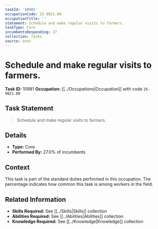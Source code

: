 ```yaml
---
taskId: '10981'
occupationCode: 25-9021.00
occupationTitle: ''
statement: Schedule and make regular visits to farmers.
taskType: Core
incumbentsResponding: 27
collection: Tasks
source: onet
---
```

# Schedule and make regular visits to farmers.

**Task ID:** 10981
**Occupation:** [[../Occupations|Occupation]] with code `25-9021.00`

## Task Statement

> Schedule and make regular visits to farmers.

## Details

- **Type:** Core
- **Performed By:** 27.0% of incumbents

## Context

This task is part of the standard duties performed in this occupation. The percentage indicates how common this task is among workers in the field.

## Related Information

- **Skills Required:** See [[../Skills|Skills]] collection
- **Abilities Required:** See [[../Abilities|Abilities]] collection
- **Knowledge Required:** See [[../Knowledge|Knowledge]] collection
